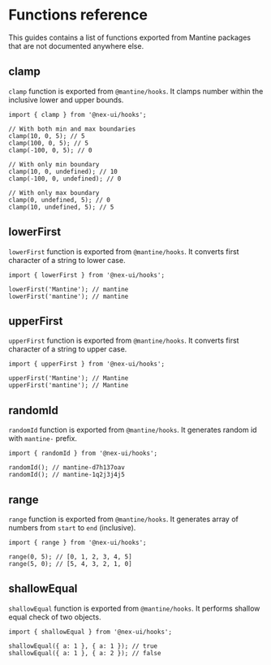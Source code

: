 

# Functions reference

This guides contains a list of functions exported from Mantine packages that
are not documented anywhere else.

## clamp

`clamp` function is exported from `@mantine/hooks`.
It clamps number within the inclusive lower and upper bounds.

```tsx
import { clamp } from '@nex-ui/hooks';

// With both min and max boundaries
clamp(10, 0, 5); // 5
clamp(100, 0, 5); // 5
clamp(-100, 0, 5); // 0

// With only min boundary
clamp(10, 0, undefined); // 10
clamp(-100, 0, undefined); // 0

// With only max boundary
clamp(0, undefined, 5); // 0
clamp(10, undefined, 5); // 5
```

## lowerFirst

`lowerFirst` function is exported from `@mantine/hooks`.
It converts first character of a string to lower case.

```tsx
import { lowerFirst } from '@nex-ui/hooks';

lowerFirst('Mantine'); // mantine
lowerFirst('mantine'); // mantine
```

## upperFirst

`upperFirst` function is exported from `@mantine/hooks`.
It converts first character of a string to upper case.

```tsx
import { upperFirst } from '@nex-ui/hooks';

upperFirst('Mantine'); // Mantine
upperFirst('mantine'); // Mantine
```

## randomId

`randomId` function is exported from `@mantine/hooks`.
It generates random id with `mantine-` prefix.

```tsx
import { randomId } from '@nex-ui/hooks';

randomId(); // mantine-d7h137oav
randomId(); // mantine-1q2j3j4j5
```

## range

`range` function is exported from `@mantine/hooks`.
It generates array of numbers from `start` to `end` (inclusive).

```tsx
import { range } from '@nex-ui/hooks';

range(0, 5); // [0, 1, 2, 3, 4, 5]
range(5, 0); // [5, 4, 3, 2, 1, 0]
```

## shallowEqual

`shallowEqual` function is exported from `@mantine/hooks`.
It performs shallow equal check of two objects.

```tsx
import { shallowEqual } from '@nex-ui/hooks';

shallowEqual({ a: 1 }, { a: 1 }); // true
shallowEqual({ a: 1 }, { a: 2 }); // false
```
